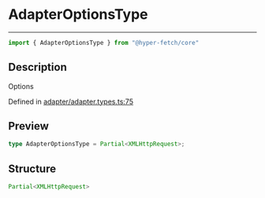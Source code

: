 

# AdapterOptionsType

<div class="api-docs__separator" data-reactroot="">

---

</div><div class="api-docs__import" data-reactroot="">

```ts
import { AdapterOptionsType } from "@hyper-fetch/core"
```

</div><div class="api-docs__section">

## Description

</div><div class="api-docs__description"><span class="api-docs__do-not-parse">

Options

</span></div><p class="api-docs__definition">

Defined in [adapter/adapter.types.ts:75](https://github.com/BetterTyped/hyper-fetch/blob/c44d728f/packages/core/src/adapter/adapter.types.ts#L75)

</p><div class="api-docs__section">

## Preview

</div><div class="api-docs__preview type single">

```ts
type AdapterOptionsType = Partial<XMLHttpRequest>;
```

</div><div class="api-docs__section">

## Structure

</div><div class="api-docs__returns">

```ts
Partial<XMLHttpRequest>
```

</div>